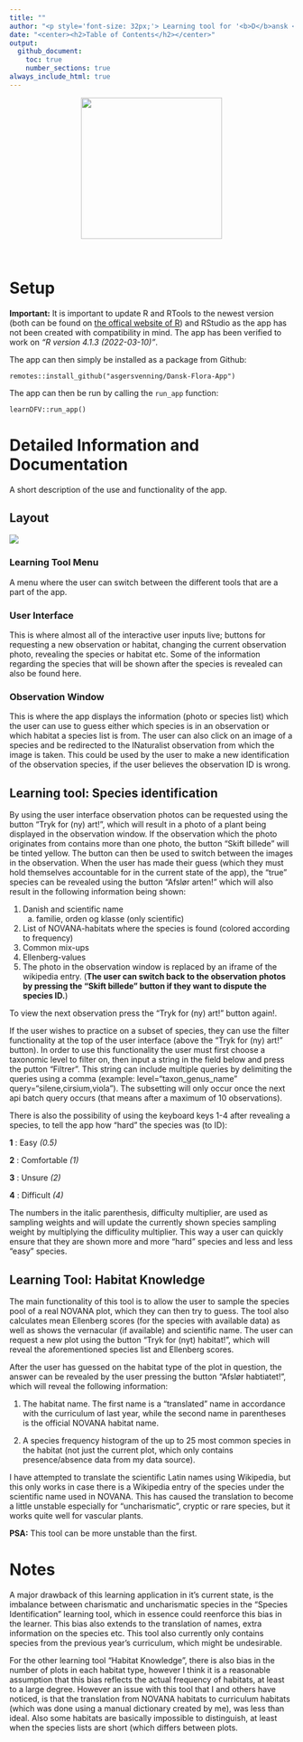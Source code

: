 ```yaml
---
title: ""
author: "<p style='font-size: 32px;'> Learning tool for '<b>D</b>ansk <b>F</b>lora og <b>V</b>egetationsøkologi' (<b>DFV</b>)<p>"
date: "<center><h2>Table of Contents</h2></center>"
output: 
  github_document:
    toc: true
    number_sections: true
always_include_html: true
---
```


<center><img src="https://raw.githubusercontent.com/asgersvenning/Dansk-Flora-App/GitHub/learnDFV_Sticker.png" width="250px"></center>

<br>

# Setup

**Important:** It is important to update R and RTools to the newest version (both can be found on [the offical website of R](https://www.r-project.org/)) and RStudio as the app has not been created with compatibility in mind. The app has been verified to work on *"R version 4.1.3 (2022-03-10)"*.

The app can then simply be installed as a package from Github:
```
remotes::install_github("asgersvenning/Dansk-Flora-App")

```
The app can then be run by calling the `run_app` function:
```
learnDFV::run_app()
```


# Detailed Information and Documentation

A short description of the use and functionality of the app.

## Layout

![](readme_files/appLayout.jpg)

### Learning Tool Menu

A menu where the user can switch between the different tools that are a part of the app.

### User Interface

This is where almost all of the interactive user inputs live; buttons for requesting a new observation or habitat, changing the current observation photo, revealing the species or habitat etc. Some of the information regarding the species that will be shown after the species is revealed can also be found here.

### Observation Window

This is where the app displays the information (photo or species list) which the user can use to guess either which species is in an observation or which habitat a species list is from. The user can also click on an image of a species and be redirected to the INaturalist observation from which the image is taken. This could be used by the user to make a new identification of the observation species, if the user believes the observation ID is wrong.

## Learning tool: Species identification

By using the user interface observation photos can be requested using the button "Tryk for (ny) art!", which will result in a photo of a plant being displayed in the observation window. If the observation which the photo originates from contains more than one photo, the button "Skift billede" will be tinted yellow. The button can then be used to switch between the images in the observation. When the user has made their guess (which they must hold themselves accountable for in the current state of the app), the "true" species can be revealed using the button "Afslør arten!" which will also result in the following information being shown:

1)  Danish and scientific name
    a.  familie, orden og klasse (only scientific)
2)  List of NOVANA-habitats where the species is found (colored according to frequency)
3)  Common mix-ups
4)  Ellenberg-values
5)  The photo in the observation window is replaced by an iframe of the wikipedia entry. (**The user can switch back to the observation photos by pressing the "Skift billede" button if they want to dispute the species ID.**)

To view the next observation press the "Tryk for (ny) art!" button again!.

If the user wishes to practice on a subset of species, they can use the filter functionality at the top of the user interface (above the "Tryk for (ny) art!" button). In order to use this functionality the user must first choose a taxonomic level to filter on, then input a string in the field below and press the putton "Filtrer". This string can include multiple queries by delimiting the queries using a comma (example: level="taxon_genus_name" query="silene,cirsium,viola"). The subsetting will only occur once the next api batch query occurs (that means after a maximum of 10 observations).

There is also the possibility of using the keyboard keys 1-4 after revealing a species, to tell the app how "hard" the species was (to ID):

**1** : Easy *(0.5)*

**2** : Comfortable *(1)*

**3** : Unsure *(2)*

**4** : Difficult *(4)*

The numbers in the italic parenthesis, difficulty multiplier, are used as sampling weights and will update the currently shown species sampling weight by multiplying the difficulity multiplier. This way a user can quickly ensure that they are shown more and more "hard" species and less and less "easy" species.

## Learning Tool: Habitat Knowledge

The main functionality of this tool is to allow the user to sample the species pool of a real NOVANA plot, which they can then try to guess. The tool also calculates mean Ellenberg scores (for the species with available data) as well as shows the vernacular (if available) and scientific name. The user can request a new plot using the button "Tryk for (nyt) habitat!", which will reveal the aforementioned species list and Ellenberg scores.

After the user has guessed on the habitat type of the plot in question, the answer can be revealed by the user pressing the button "Afslør habtiatet!", which will reveal the following information:

1)  The habitat name. The first name is a "translated" name in accordance with the curriculum of last year, while the second name in parentheses is the official NOVANA habitat name.

2)  A species frequency histogram of the up to 25 most common species in the habitat (not just the current plot, which only contains presence/absence data from my data source).

I have attempted to translate the scientific Latin names using Wikipedia, but this only works in case there is a Wikipedia entry of the species under the scientific name used in NOVANA. This has caused the translation to become a little unstable especially for "uncharismatic", cryptic or rare species, but it works quite well for vascular plants.

**PSA:** This tool can be more unstable than the first.

# Notes

A major drawback of this learning application in it's current state, is the imbalance between charismatic and uncharismatic species in the "Species Identification" learning tool, which in essence could reenforce this bias in the learner. This bias also extends to the translation of names, extra information on the species etc. This tool also currently only contains species from the previous year's curriculum, which might be undesirable.

For the other learning tool "Habitat Knowledge", there is also bias in the number of plots in each habitat type, however I think it is a reasonable assumption that this bias reflects the actual frequency of habitats, at least to a large degree. However an issue with this tool that I and others have noticed, is that the translation from NOVANA habitats to curriculum habitats (which was done using a manual dictionary created by me), was less than ideal. Also some habitats are basically impossible to distinguish, at least when the species lists are short (which differs between plots.
